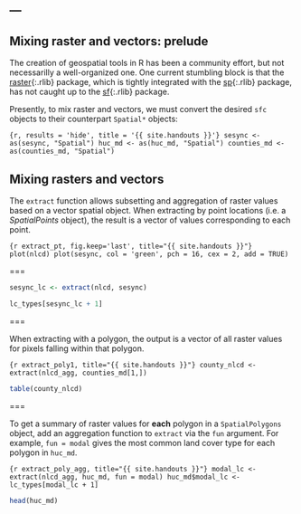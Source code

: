---
---

## Mixing raster and vectors: prelude

The creation of geospatial tools in R has been a community effort, but not necessarilly a well-organized one. One current stumbling block is that the [raster](){:.rlib} package, which is tightly integrated with the [sp](){:.rlib} package, has not caught up to the [sf](){:.rlib} package.

Presently, to mix raster and vectors, we must convert the desired `sfc` objects to their counterpart `Spatial*` objects:

```{r, results = 'hide', title = '{{ site.handouts }}'}
sesync <- as(sesync, "Spatial")
huc_md <- as(huc_md, "Spatial")
counties_md <- as(counties_md, "Spatial")
```

## Mixing rasters and vectors

The `extract` function allows subsetting and aggregation of raster values based on a vector spatial object. When extracting by point locations (i.e. a *SpatialPoints* object), the result is a vector of values corresponding to each point.

```{r extract_pt, fig.keep='last', title="{{ site.handouts }}"}
plot(nlcd)
plot(sesync, col = 'green', pch = 16, cex = 2, add = TRUE)
```

===

```r
sesync_lc <- extract(nlcd, sesync)
```

```r
lc_types[sesync_lc + 1]
```

===

When extracting with a polygon, the output is a vector of all raster values for pixels falling within that polygon.

```{r extract_poly1, title="{{ site.handouts }}"}
county_nlcd <- extract(nlcd_agg, counties_md[1,])
```

```r
table(county_nlcd)
```

===

To get a summary of raster values for **each** polygon in a `SpatialPolygons` object, add an aggregation function to `extract` via the `fun` argument. For example, `fun = modal` gives the most common land cover type for each polygon in `huc_md`.

```{r extract_poly_agg, title="{{ site.handouts }}"}
modal_lc <- extract(nlcd_agg, huc_md, fun = modal)
huc_md$modal_lc <- lc_types[modal_lc + 1]
```

```r
head(huc_md)
```
